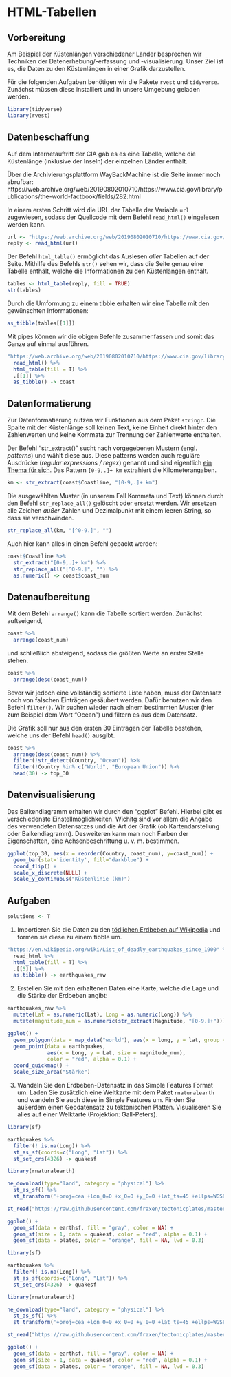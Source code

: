 # HTML-Tabellen

## Vorbereitung

Am Beispiel der Küstenlängen verschiedener Länder besprechen wir Techniken der Datenerhebung/-erfassung und -visualisierung. Unser Ziel ist es, die Daten zu den Küstenlängen in einer Grafik darzustellen. 

Für die folgenden Aufgaben benötigen wir die Pakete `rvest` und `tidyverse`. Zunächst müssen diese installiert und in unsere Umgebung geladen werden.

```r
library(tidyverse)
library(rvest)
```

## Datenbeschaffung

Auf dem Internetauftritt der CIA gab es es eine Tabelle, welche die Küstenlänge (inklusive der Inseln) der einzelnen Länder enthält.

Über die Archivierungsplattform WayBackMachine ist die Seite immer noch abrufbar: https://web.archive.org/web/20190802010710/https://www.cia.gov/library/publications/the-world-factbook/fields/282.html

In einem ersten Schritt wird die URL der Tabelle der Variable `url` zugewiesen, sodass der Quellcode mit dem Befehl `read_html()` eingelesen werden kann. 

```r
url <- "https://web.archive.org/web/20190802010710/https://www.cia.gov/library/publications/the-world-factbook/fields/282.html"
reply <- read_html(url)
```

Der Befehl `html_table()` ermöglicht das Auslesen *aller* Tabellen auf der Seite. Mithilfe des Befehls `str()` sehen wir, dass die Seite genau eine Tabelle enthält, welche die Informationen zu den Küstenlängen enthält.   

```r
tables <- html_table(reply, fill = TRUE)
str(tables)
```

Durch die Umformung zu einem tibble erhalten wir eine Tabelle mit den gewünschten Informationen: 

```r
as_tibble(tables[[1]])
```

Mit pipes können wir die obigen Befehle zusammenfassen und somit das Ganze auf einmal ausführen.

```r
"https://web.archive.org/web/20190802010710/https://www.cia.gov/library/publications/the-world-factbook/fields/282.html" %>%
  read_html() %>%
  html_table(fill = T) %>%
  .[[1]] %>%
  as_tibble() -> coast
```

## Datenformatierung

Zur Datenformatierung nutzen wir Funktionen aus dem Paket `stringr`. Die Spalte mit der Küstenlänge soll keinen Text, keine Einheit direkt hinter den Zahlenwerten und keine Kommata zur Trennung der Zahlenwerte enthalten.

Der Befehl "str_extract()" sucht nach vorgegebenen Mustern (engl. *patterns*) und wählt diese aus. Diese patterns werden auch reguläre Ausdrücke (*regular expressions / regex*) genannt und sind eigentlich [ein Thema für sich](https://danielfett.de/en/tutorials/tutorial-regulare-ausdrucke/). Das Pattern `[0-9,.]+ km` extrahiert die Kilometerangaben.

```r
km <- str_extract(coast$Coastline, "[0-9,.]+ km")
```

Die ausgewählten Muster (in unserem Fall Kommata und Text) können durch den Befehl `str_replace_all()` gelöscht oder ersetzt werden. Wir ersetzen alle Zeichen *außer* Zahlen und Dezimalpunkt mit einem leeren String, so dass sie verschwinden. 

```r
str_replace_all(km, "[^0-9.]", "")
```

Auch hier kann alles in einen Befehl gepackt werden:

```r
coast$Coastline %>%
  str_extract("[0-9,.]+ km") %>%
  str_replace_all("[^0-9.]", "") %>%
  as.numeric() -> coast$coast_num
```

## Datenaufbereitung

Mit dem Befehl `arrange()` kann die Tabelle sortiert werden. Zunächst auftseigend,

```r
coast %>%
  arrange(coast_num)
```

und schließlich absteigend, sodass die größten Werte an erster Stelle stehen. 

```r
coast %>%
  arrange(desc(coast_num))
```

Bevor wir jedoch eine vollständig sortierte Liste haben, muss der Datensatz noch von falschen Einträgen gesäubert werden. Dafür benutzen wir den Befehl `filter()`.  Wir suchen wieder nach einem bestimmten Muster (hier zum Beispiel dem Wort "Ocean") und filtern es aus dem Datensatz.

Die Grafik soll nur aus den ersten 30 Einträgen der Tabelle bestehen, welche uns der Befehl `head()` ausgibt. 

```r
coast %>%
  arrange(desc(coast_num)) %>%
  filter(!str_detect(Country, "Ocean")) %>%
  filter(!Country %in% c("World", "European Union")) %>%
  head(30) -> top_30
```

## Datenvisualisierung

Das Balkendiagramm erhalten wir durch den "ggplot" Befehl. Hierbei gibt es verschiedenste Einstellmöglichkeiten. Wichitg sind vor allem die Angabe des verwendeten Datensatzes und die Art der Grafik (ob Kartendarstellung oder Balkendiagramm). Desweiteren kann man noch Farben der Eigenschaften, eine Achsenbeschriftung u. v. m. bestimmen.  

```r
ggplot(top_30, aes(x = reorder(Country, coast_num), y=coast_num)) +
  geom_bar(stat='identity', fill="darkblue") +
  coord_flip() +
  scale_x_discrete(NULL) +
  scale_y_continuous("Küstenlinie (km)")
```

## Aufgaben

```r
solutions <- T
```

1. Importieren Sie die Daten zu den [tödlichen Erdbeben auf Wikipedia](https://en.wikipedia.org/wiki/List_of_deadly_earthquakes_since_1900)
und formen sie diese zu einem tibble um.

```r
"https://en.wikipedia.org/wiki/List_of_deadly_earthquakes_since_1900" %>%
  read_html %>%
  html_table(fill = T) %>%
  .[[5]] %>%
  as.tibble() -> earthquakes_raw
```

2. Erstellen Sie mit den erhaltenen Daten eine Karte, welche die Lage und die Stärke der Erdbeben angibt:

```r
earthquakes_raw %>%
  mutate(Lat = as.numeric(Lat), Long = as.numeric(Long)) %>%
  mutate(magnitude_num = as.numeric(str_extract(Magnitude, "[0-9.]+"))) -> earthquakes

ggplot() +
  geom_polygon(data = map_data("world"), aes(x = long, y = lat, group = group)) +
  geom_point(data = earthquakes,
             aes(x = Long, y = Lat, size = magnitude_num),
             color = "red", alpha = 0.1) +
  coord_quickmap() +
  scale_size_area("Stärke")
```

3. Wandeln Sie den Erdbeben-Datensatz in das Simple Features Format um. Laden Sie zusätzlich eine Weltkarte mit dem Paket `rnaturalearth` und wandeln Sie auch diese in Simple Features um. Finden Sie außerdem einen Geodatensatz zu tektonischen Platten. Visualiseren Sie alles auf einer Welktarte (Projektion: Gall-Peters).

```r
library(sf)

earthquakes %>%
  filter(! is.na(Long)) %>%
  st_as_sf(coords=c("Long", "Lat")) %>%
  st_set_crs(4326) -> quakesf

library(rnaturalearth)

ne_download(type="land", category = "physical") %>%
  st_as_sf() %>%
  st_transform('+proj=cea +lon_0=0 +x_0=0 +y_0=0 +lat_ts=45 +ellps=WGS84 +datum=WGS84 +units=m +no_defs') -> earthsf

st_read("https://raw.githubusercontent.com/fraxen/tectonicplates/master/GeoJSON/PB2002_plates.json") -> plates

ggplot() +
  geom_sf(data = earthsf, fill = "gray", color = NA) +
  geom_sf(size = 1, data = quakesf, color = "red", alpha = 0.1) +
  geom_sf(data = plates, color = "orange", fill = NA, lwd = 0.3)
```

```r
library(sf)

earthquakes %>%
  filter(! is.na(Long)) %>%
  st_as_sf(coords=c("Long", "Lat")) %>%
  st_set_crs(4326) -> quakesf

library(rnaturalearth)

ne_download(type="land", category = "physical") %>%
  st_as_sf() %>%
  st_transform('+proj=cea +lon_0=0 +x_0=0 +y_0=0 +lat_ts=45 +ellps=WGS84 +datum=WGS84 +units=m +no_defs') -> earthsf

st_read("https://raw.githubusercontent.com/fraxen/tectonicplates/master/GeoJSON/PB2002_plates.json") -> plates
```

```r
ggplot() +
  geom_sf(data = earthsf, fill = "gray", color = NA) +
  geom_sf(size = 1, data = quakesf, color = "red", alpha = 0.1) +
  geom_sf(data = plates, color = "orange", fill = NA, lwd = 0.3)
```
